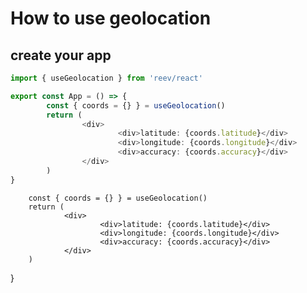 # How to use geolocation

## create your app

```ts
import { useGeolocation } from 'reev/react'

export const App = () => {
        const { coords = {} } = useGeolocation()
        return (
                <div>
                        <div>latitude: {coords.latitude}</div>
                        <div>longitude: {coords.longitude}</div>
                        <div>accuracy: {coords.accuracy}</div>
                </div>
        )
}
```


        const { coords = {} } = useGeolocation()
        return (
                <div>
                        <div>latitude: {coords.latitude}</div>
                        <div>longitude: {coords.longitude}</div>
                        <div>accuracy: {coords.accuracy}</div>
                </div>
        )
}

<App />
